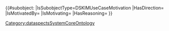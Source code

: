 {{#subobject:
|IsSubobjectType=DSKIMUseCaseMotivation
|HasDirection={{{HasDirection}}}
|IsMotivatedBy={{{IsMotivatedBy|}}}
|IsMotivating={{{IsMotivating|}}}
|HasReasoning={{{HasReasoning|}}}
}}<noinclude>[[Category:dataspectsSystemCoreOntology]]</noinclude>
